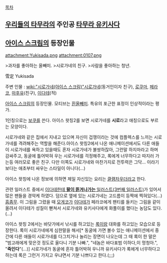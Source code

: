 [[목차]]

== [[우리들의 타무라]]의 주인공 [[타무라 유키사다]] ==

== [[아이스 스크림]]의 등장인물 ==
attachment:Yukisada.png
attachment:0107.png

>과자를 좋아하는 올빼미.
>시로가네의 친구.
>사람을 좋아하는 청년.

雪定
Yukisada

주변 인물 : [[wiki:"시로가네(아이스 스크림)"시로가네]](동거인이자 친구), [[로쿠마]], [[페라코]], [[마후유]](친구), [[이다테]](적)

[[아이스 스크림]]의 등장인물. 모티브는 [[흰올빼미]]. 특유의 포근한 표정이 인상적이라는 평가.

1인칭으로는 [[보쿠]]를 쓴다. 아이스 왓칭2를 보면 시로가네를 '''시로'''라고 애칭으로도 부르는 모양이다.

시로가네와 같은 집에서 지내고 있으며 자신이 겁쟁이라는 것에 컴플렉스를 느끼는 시로가네를 격려해주는 역할을 해준다.아이스 왓칭2에서 나온 애니메이션에서도 다른 애들이 시로가네를 욕하고 있을때도 혼자 시로가네가 불쌍하잖아, 그런말 하지마라고 하며 감싸주고, 동굴에 틀어박혀 우는 시로가네를 걱정해주고, 록에게 너무하다고 따지러 가는등 여러모로 좋은 친구. 다만 이쪽도 시로가네와 마찬가지로 전투력은 그닥... 이라기 보다는 애초부터 싸우는 스타일이 아니다(...)

아이스 왓칭에 나온 정보에 의하면 제일 자신있는 요리는 [[클램차우더]]라고 한다.

관련 일러스트 중에서 [http://okegom.web.fc2.com/story/ice_scream/005.html 이다테한테 '''팔이 뜯겨나가는''' 일러스트(3번째 일러스트)]가 있어서 많은 팬들을 경악케 하였다. 덤으로 옆에 있는 시로가네는 고드름이 등짝에 찍혀있다(...) [[흠좀무]]. 이 그림을 그렸을 때 [[모게코]]가 [[이다테]]가 페라코에게 팬티를 들키는 그림을 같이 올려서 이다테가 성질이 뻗쳐서 시로가네와 유키사다에게 화풀이를 했다는 농담도 있다.(...)

아이스 왓칭 2에서는 바닷가에서 낚시를 하고있는 [[록]]이랑 대화를 하고있는 모습으로 등장한다. 록이 시로가네에게 심한말을 해서[* 동굴에 가면 볼수 있는 애니메이션에서 중간에 다른 애들이 시로가네를 다그치거나 놀리는 장면이 나오는데 그 때 록이 한 말은 "범고래에게 맞은것 정도로 울다니 기분 나빠.", "네놈은 바다표범 이하다,이 멍청아.", "'''죽인다'''"(...)] 시로가네가 동굴에 혼자 틀어박혀 우니까 유키사다가 록에게 너무하다고 하는데 록은 그런거 가지고 우냐면서 기분 나쁘다고 한다.(;;;)
